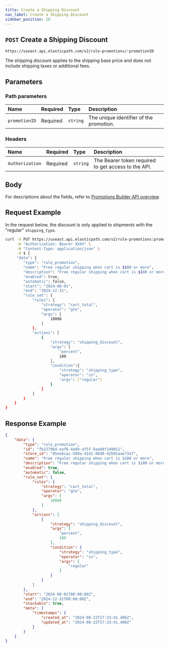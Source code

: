 ```yaml
---
title: Create a Shipping Discount
nav_label: Create a Shipping Discount
sidebar_position: 10
---
```


## `POST` Create a Shipping Discount

```http
https://useast.api.elasticpath.com/v2/rule-promotions/:promotionID
```
The shipping discount applies to the shipping base price and does not include shipping taxes or additional fees.

## Parameters

### Path parameters

| Name            | Required | Type     | Description                          |
|:----------------|:---------|:---------|:-------------------------------------|
| `promotionID` | Required | `string` | The unique identifier of the promotion. |

### Headers

| Name            | Required | Type     | Description                          |
|:----------------|:---------|:---------|:-------------------------------------|
| `Authorization` | Required | `string` | The Bearer token required to get access to the API. |

## Body

For descriptions about the fields, refer to [Promotions Builder API overview](/docs/promotions-builder/promotions-builder-api/promotions-builder-api-overview).

## Request Example

In the request below, the discount is only applied to shipments with the "regular" `shipping_type`.

```bash
curl -X PUT https://useast.api.elasticpath.com/v2/rule-promotions:promotionID \
     -H "Authorization: Bearer XXXX" \
     -H "Content-Type: application/json" \
     -d $ {
     "data": {
        "type": "rule_promotion",
        "name": "Free regular shipping when cart is $100 or more",
        "description": "Free regular shipping when cart is $100 or more",
        "enabled": true,
        "automatic": false,
        "start": "2024-08-01",
        "end": "2024-12-31",
        "rule_set": {
            "rules": {
                "strategy": "cart_total",
                "operator": "gte",
                "args": [
                    10000
                ]
            },
            "actions": [
                {
                    "strategy": "shipping_discount",
                    "args": [
                        "percent",
                        100
                    ], 
                    "condition":{
                        "strategy": "shipping_type",
                        "operator": "in", 
                        "args": ["regular"]
                    }
                }
            ]
        }
    }
}
```

## Response Example

```json
{
    "data": {
        "type": "rule_promotion",
        "id": "fb22796d-eef6-4a89-af5f-8aab0f149011",
        "store_id": "85ea6cac-589a-4141-80d0-42b91aae73a7",
        "name": "Free regular shipping when cart is $100 or more",
        "description": "Free regular shipping when cart is $100 or more",
        "enabled": true,
        "automatic": false,
        "rule_set": {
            "rules": {
                "strategy": "cart_total",
                "operator": "gte",
                "args": [
                    10000
                ]
            },
            "actions": [
                {
                    "strategy": "shipping_discount",
                    "args": [
                        "percent",
                        100
                    ],
                    "condition": {
                        "strategy": "shipping_type",
                        "operator": "in",
                        "args": [
                            "regular"
                        ]
                    }
                }
            ]
        },
        "start": "2024-08-01T00:00:00Z",
        "end": "2024-12-31T00:00:00Z",
        "stackable": true,
        "meta": {
            "timestamps": {
                "created_at": "2024-08-22T17:33:41.406Z",
                "updated_at": "2024-08-22T17:33:41.406Z"
            }
        }
    }
}
```